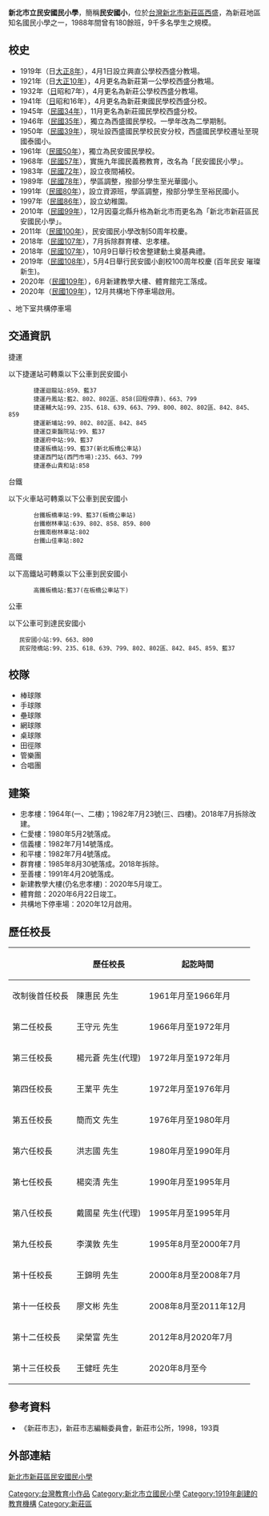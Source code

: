 {{Infobox School
| name =新北市新莊區民安國民小學
| other_name = MING-AN ELEMENTARY SCHOOL
| image = [[File:New_Taipei_Municipal_Ming-An_ES_logo.jpg|200px]]
| motto = 健康 力行 超越
| established = 1919年新莊公學校西盛分教場
| type = 市立[[國民小學|國民小學]]
| religion = 
| affiliation = 
| district = [[新北市|新北市]][[新莊區|新莊區]]
| grades = 
| president = 
| principal = [[王健旺|王健旺]]
| dean = 
| college = 
| house = 
| sc =
| cs =   
| faculty = 
| staff = 
| students = 約2200人
| athletics = [[棒球|棒球]]<br>[[手球|手球]]<br>[[網球|網球]]<br>[[壘球|壘球]]<br>[[桌球|桌球]]<br>[[田徑|田徑]]
| conference = 
| colors = 
| mascot = 
| magazine = 
| free_label = 校地面積
| free_text = 2.741公頃
| address ={{flagicon|TWN}}[[新北市|新北市]][[新莊區|新莊區]]民安路261號
| tel=+886-2-2205-6777
| fax=+886-2-2203-0271<br>+886-2-2203-0281
| website = [http://www.maes.ntpc.edu.tw/ www.maes.ntpc.edu.tw]
}}
'''新北市立民安國民小學'''，簡稱'''民安國小'''，位於[[台灣|台灣]][[新北市|新北市]][[新莊區|新莊區]][[西盛|西盛]]，為新莊地區知名國民小學之一，1988年間曾有180餘班，9千多名學生之規模。

== 校史==
*1919年（日[[大正8年|大正8年]]），4月1日設立興直公學校西盛分教場。
*1921年（日[[大正10年|大正10年]]），4月更名為新莊第一公學校西盛分教場。
*1932年（[[日|日]]昭和7年），4月更名為新莊公學校西盛分教場。
*1941年（[[日|日]]昭和16年），4月更名為新莊東國民學校西盛分校。
*1945年（[[民國34年|民國34年]]），11月更名為新莊國民學校西盛分校。
*1946年（[[民國35年|民國35年]]），獨立為西盛國民學校。一學年改為二學期制。
*1950年（[[民國39年|民國39年]]），現址設西盛國民學校民安分校，西盛國民學校遷址至現國泰國小。
*1961年（[[民國50年|民國50年]]），獨立為民安國民學校。
*1968年（[[民國57年|民國57年]]），實施九年國民義務教育，改名為「民安國民小學」。
*1983年（[[民國72年|民國72年]]），設立夜間補校。
*1989年（[[民國78年|民國78年]]），學區調整，撥部分學生至光華國小。
*1991年（[[民國80年|民國80年]]），設立資源班，學區調整，撥部分學生至裕民國小。
*1997年（[[民國86年|民國86年]]），設立幼稚園。
*2010年（[[民國99年|民國99年]]），12月因臺北縣升格為新北市而更名為「新北市新莊區民安國民小學」。
*2011年（[[民國100年|民國100年]]），民安國民小學改制50周年校慶。
*2018年（[[民國107年|民國107年]]），7月拆除群育樓、忠孝樓。
*2018年（[[民國107年|民國107年]]），10月9日舉行校舍整建動土奠基典禮。
*2019年（[[民國108年|民國108年]]），5月4日舉行民安國小創校100周年校慶 (百年民安 璀璨新生)。
*2020年（[[民國109年|民國109年]]），6月新建教學大樓、體育館完工落成。
*2020年（[[民國109年|民國109年]]），12月共構地下停車場啟用。
、地下室共構停車場

== 交通資訊 == 

捷運

以下捷運站可轉乘以下公車到民安國小
        捷運迴龍站:859、藍37
        捷運丹鳳站:藍2、802、802區、858(回程停靠)、663、799
        捷運輔大站:99、235、618、639、663、799、800、802、802區、842、845、859
        捷運新埔站:99、802、802區、842、845
        捷運亞東醫院站:99、藍37
        捷運府中站:99、藍37
        捷運板橋站:99、藍37(新北板橋公車站)
        捷運西門站(西門市場):235、663、799
        捷運泰山貴和站:858

台鐵

以下火車站可轉乘以下公車到民安國小
        台鐵板橋車站:99、藍37(板橋公車站)
        台鐵樹林車站:639、802、858、859、800
        台鐵南樹林車站:802
        台鐵山佳車站:802

高鐵

以下高鐵站可轉乘以下公車到民安國小
        高鐵板橋站:藍37(在板橋公車站下)

公車

以下公車可到達民安國小
    民安國小站:99、663、800
    民安陸橋站:99、235、618、639、799、802、802區、842、845、859、藍37

==校隊==
*棒球隊
*手球隊
*壘球隊
*網球隊
*桌球隊
*田徑隊
*管樂團
*合唱團

==建築==

* 忠孝樓：1964年(一、二樓)；1982年7月23號(三、四樓)。2018年7月拆除改建。
* 仁愛樓：1980年5月2號落成。  
* 信義樓：1982年7月14號落成。  
* 和平樓：1982年7月4號落成。
* 群育樓：1985年8月30號落成。2018年拆除。
* 至善樓：1991年4月20號落成。
* 新建教學大樓(仍名忠孝樓)：2020年5月竣工。
* 體育館：2020年6月22日竣工。
* 共構地下停車場：2020年12月啟用。

==歷任校長==
{| border="0" cellpadding="3px" style="border: 1px solid #999; background-color:#ffffff;"
|-align="center" style="background-color: #cccccc;"
! 
! 歷任校長
! 起訖時間
|-----
|改制後首任校長
| 陳惠民 先生
|1961年月至1966年月
|-bgcolor="#EFEFEF"
|第二任校長
| 王守元 先生
|1966年月至1972年月
|-
|第三任校長
| 楊元蒼 先生(代理)
|1972年月至1972年月
|-bgcolor="#EFEFEF"
|第四任校長
| 王業平 先生
|1972年月至1976年月
|-
|第五任校長
| 簡而文 先生
|1976年月至1980年月
|-bgcolor="#EFEFEF"
|第六任校長
| 洪志國 先生
|1980年月至1990年月
|-
|第七任校長
| 楊奕清 先生
|1990年月至1995年月
|-bgcolor="#EFEFEF"
|第八任校長
| 戴國星 先生(代理)
|1995年月至1995年月
|-
|第九任校長
| 李漢敦 先生
|1995年8月至2000年7月
|-bgcolor="#EFEFEF"
|第十任校長
| 王錦明 先生
|2000年8月至2008年7月
|-
|第十一任校長
| 廖文彬 先生
|2008年8月至2011年12月
|-bgcolor="#EFEFEF"
|第十二任校長
| 梁榮富 先生
|2012年8月2020年7月
|-
|第十三任校長
| 王健旺 先生
|2020年8月至今
|}

==參考資料==
* 《新莊市志》，新莊市志編輯委員會，新莊市公所，1998，193頁

==外部連結==
[https://web.archive.org/web/20110823212606/http://www1.maes.ntpc.edu.tw/ 新北市新莊區民安國民小學]

{{新北市國民中小學列表}}

[[Category:台灣教育小作品|Category:台灣教育小作品]]
[[Category:新北市立國民小學|Category:新北市立國民小學]]
[[Category:1919年創建的教育機構|Category:1919年創建的教育機構]]
[[Category:新莊區|Category:新莊區]]